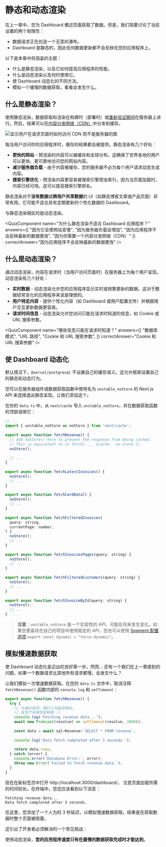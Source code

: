 
# 静态和动态渲染

在上一章中，您为 Dashboard 概述页面获取了数据。但是，我们简要讨论了当前设置的两个局限性：

* 数据请求正在创造一个无意的瀑布。
* Dashboard 是静态的，因此任何数据更新都不会反映在您的应用程序上。

以下是本章中将涵盖的主题：

* 什么是静态渲染，以及它如何提高应用程序的性能。
* 什么是动态渲染以及何时使用它。
* 使 Dashboard 动态化的不同方法。
* 模拟一个缓慢的数据获取，看看会发生什么。

## 什么是静态渲染？

使用静态渲染，数据获取和渲染在构建时（部署时）或[重新验证期间](https://nextjs.org/docs/app/building-your-application/data-fetching/fetching-caching-and-revalidating#revalidating-data)在服务器上进行。然后，结果可以在[内容分发网络（CDN）](https://nextjs.org/docs/app/building-your-application/rendering/server-components#static-rendering-default)中分发和缓存。

![显示用户在请求页面时如何访问 CDN 而不是服务器的图](/chapter8-static-site-generation.avif)

每当用户访问你的应用程序时，缓存的结果都会被提供。静态渲染有几个好处：

* **更快的网站** - 预渲染的内容可以被缓存和全球分布。这确保了世界各地的用户可以更快、更可靠地访问您的网站内容。
* **减少服务器负载** - 由于内容被缓存，您的服务器不必为每个用户请求动态生成内容。
* **搜索引擎优化** - 预渲染内容更容易被搜索引擎爬虫索引，因为当页面加载时，内容已经可用。这可以提高搜索引擎排名。

静态渲染对于**没有数据**或**跨用户共享数据**的 UI（如静态博客文章或产品页面）非常有用。它可能不适合具有定期更新的个性化数据的 Dashboard。

与静态渲染相反的是动态渲染。

<QuizComponent
  name="为什么静态渲染不适合 Dashboard 应用程序？"
  answers={[
    "因为它会使网站变慢",
    "因为服务器负载会增加",
    "因为应用程序不会反映最新的数据更改",
    "因为你需要一个内容分发网络（CDN）"
    ]}
  correctAnswer="因为应用程序不会反映最新的数据更改"
/>

## 什么是动态渲染？

通过动态渲染，内容在请求时（当用户访问页面时）在服务器上为每个用户呈现。动态渲染有几个好处：

* **实时数据** - 动态渲染允许您的应用程序显示实时或频繁更新的数据。这对于数据经常变化的应用程序来说是理想的。
* **用户特定内容** - 提供个性化内容（如 Dashboard 或用户配置文件）并根据用户交互更新数据更容易。
* **请求时间信息** - 动态渲染允许您访问只能在请求时知道的信息，如 Cookie 或 URL 搜索参数。

<QuizComponent
  name="哪些信息只能在请求时知道？"
  answers={[
    "数据库模式",
    "URL 路径",
    "Cookie 和 URL 搜索参数",
    ]}
  correctAnswer="Cookie 和 URL 搜索参数"
/>

## 使 Dashboard 动态化

默认情况下，`@vercel/postgresql` 不设置自己的缓存语义。这允许框架设置自己的静态和动态行为。

您可以在服务器组件或数据获取函数中使用名为 `unstable_noStore` 的 Next.js API 来选择退出静态呈现。让我们添加这个。

在你的 `data.ts` 中，从 `next/cache` 导入 `unstable_noStore`，并在数据获取函数的顶部调用它：

```js showLineNumbers filename="/app/lib/data.ts" {2,7,13,18,26,31,36,41} copy
// ...
import { unstable_noStore as noStore } from 'next/cache';
 
export async function fetchRevenue() {
  // Add noStore() here to prevent the response from being cached.
  // This is equivalent to in fetch(..., {cache: 'no-store'}).
  noStore();
 
  // ...
}
 
export async function fetchLatestInvoices() {
  noStore();
  // ...
}
 
export async function fetchCardData() {
  noStore();
  // ...
}
 
export async function fetchFilteredInvoices(
  query: string,
  currentPage: number,
) {
  noStore();
  // ...
}
 
export async function fetchInvoicesPages(query: string) {
  noStore();
  // ...
}
 
export async function fetchFilteredCustomers(query: string) {
  noStore();
  // ...
}
 
export async function fetchInvoiceById(query: string) {
  noStore();
  // ...
}
```

> **注意**：`unstable_noStore` 是一个实验性的 API，可能在将来发生变化。如果您更喜欢在自己的项目中使用稳定的 API，您也可以使用 [Segment 配置选项](https://nextjs.org/docs/app/api-reference/file-conventions/route-segment-config) `export const dynamic = "force-dynamic"`。

## 模拟慢速数据获取

使 Dashboard 动态化是迈出的良好第一步。然而... 还有一个我们在上一章提到的问题。如果一个数据请求比其他所有请求都慢，会发生什么？

让我们模拟一次慢速数据获取。在您的 `data.ts` 文件中，取消注释 `fetchRevenue()` 函数内部的 `console.log` 和 `setTimeout`：

```ts showLineNumbers filename="/app/lib/data.ts" {5-6,10} copy
export async function fetchRevenue() {
  try {
    // 为演示目的，我们人为延迟响应。
    // 在生产中请勿这样做 :)
    console.log('Fetching revenue data...');
    await new Promise((resolve) => setTimeout(resolve, 3000));
 
    const data = await sql<Revenue>`SELECT * FROM revenue`;
 
    console.log('Data fetch completed after 3 seconds.');
 
    return data.rows;
  } catch (error) {
    console.error('Database Error:', error);
    throw new Error('Failed to fetch revenue data.');
  }
}
```

现在在新标签页中打开 http://localhost:3000/dashboard/， 注意页面加载所需的时间较长。在终端中，您还应该看到以下消息：

```
Fetching revenue data...
Data fetch completed after 3 seconds.
```

在这里，您添加了一个人为的 3 秒延迟，以模拟慢速数据获取。结果是在获取数据时整个页面被阻塞。

这引出了开发者必须解决的一个常见挑战：

使用动态渲染，**您的应用程序速度只有在最慢的数据获取完成时才能达到**。

